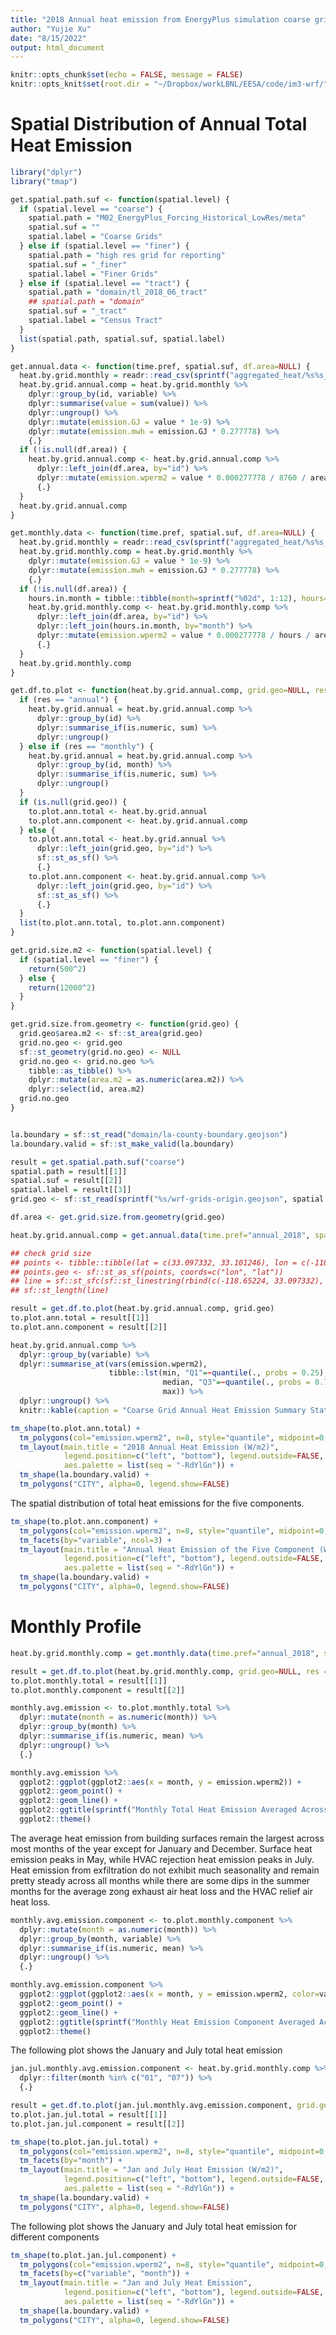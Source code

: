 ```yaml
---
title: "2018 Annual heat emission from EnergyPlus simulation coarse grid"
author: "Yujie Xu"
date: "8/15/2022"
output: html_document
---
```


```r
knitr::opts_chunk$set(echo = FALSE, message = FALSE)
knitr::opts_knit$set(root.dir = "~/Dropbox/workLBNL/EESA/code/im3-wrf/")
```

# Spatial Distribution of Annual Total Heat Emission

```r
library("dplyr")
library("tmap")

get.spatial.path.suf <- function(spatial.level) {
  if (spatial.level == "coarse") {
    spatial.path = "M02_EnergyPlus_Forcing_Historical_LowRes/meta"
    spatial.suf = ""
    spatial.label = "Coarse Grids"
  } else if (spatial.level == "finer") {
    spatial.path = "high res grid for reporting"
    spatial.suf = "_finer"
    spatial.label = "Finer Grids"
  } else if (spatial.level == "tract") {
    spatial.path = "domain/tl_2018_06_tract"
    ## spatial.path = "domain"
    spatial.suf = "_tract"
    spatial.label = "Census Tract"
  }
  list(spatial.path, spatial.suf, spatial.label)
}

get.annual.data <- function(time.pref, spatial.suf, df.area=NULL) {
  heat.by.grid.monthly = readr::read_csv(sprintf("aggregated_heat/%s%s_monthly.csv", time.pref, spatial.suf))
  heat.by.grid.annual.comp = heat.by.grid.monthly %>%
    dplyr::group_by(id, variable) %>%
    dplyr::summarise(value = sum(value)) %>%
    dplyr::ungroup() %>%
    dplyr::mutate(emission.GJ = value * 1e-9) %>%
    dplyr::mutate(emission.mwh = emission.GJ * 0.277778) %>%
    {.}
  if (!is.null(df.area)) {
    heat.by.grid.annual.comp <- heat.by.grid.annual.comp %>%
      dplyr::left_join(df.area, by="id") %>%
      dplyr::mutate(emission.wperm2 = value * 0.000277778 / 8760 / area.m2) %>%
      {.}
  }
  heat.by.grid.annual.comp
}

get.monthly.data <- function(time.pref, spatial.suf, df.area=NULL) {
  heat.by.grid.monthly = readr::read_csv(sprintf("aggregated_heat/%s%s_monthly.csv", time.pref, spatial.suf))
  heat.by.grid.monthly.comp = heat.by.grid.monthly %>%
    dplyr::mutate(emission.GJ = value * 1e-9) %>%
    dplyr::mutate(emission.mwh = emission.GJ * 0.277778) %>%
    {.}
  if (!is.null(df.area)) {
    hours.in.month = tibble::tibble(month=sprintf("%02d", 1:12), hours=c(31, 28, 31, 30, 31, 30, 31, 31, 30, 31, 30, 31) * 24)
    heat.by.grid.monthly.comp <- heat.by.grid.monthly.comp %>%
      dplyr::left_join(df.area, by="id") %>%
      dplyr::left_join(hours.in.month, by="month") %>%
      dplyr::mutate(emission.wperm2 = value * 0.000277778 / hours / area.m2) %>%
      {.}
  }
  heat.by.grid.monthly.comp
}

get.df.to.plot <- function(heat.by.grid.annual.comp, grid.geo=NULL, res="annual") {
  if (res == "annual") {
    heat.by.grid.annual = heat.by.grid.annual.comp %>%
      dplyr::group_by(id) %>%
      dplyr::summarise_if(is.numeric, sum) %>%
      dplyr::ungroup()
  } else if (res == "monthly") {
    heat.by.grid.annual = heat.by.grid.annual.comp %>%
      dplyr::group_by(id, month) %>%
      dplyr::summarise_if(is.numeric, sum) %>%
      dplyr::ungroup()
  }
  if (is.null(grid.geo)) {
    to.plot.ann.total <- heat.by.grid.annual
    to.plot.ann.component <- heat.by.grid.annual.comp
  } else {
    to.plot.ann.total <- heat.by.grid.annual %>%
      dplyr::left_join(grid.geo, by="id") %>%
      sf::st_as_sf() %>%
      {.}
    to.plot.ann.component <- heat.by.grid.annual.comp %>%
      dplyr::left_join(grid.geo, by="id") %>%
      sf::st_as_sf() %>%
      {.}
  }
  list(to.plot.ann.total, to.plot.ann.component)
}

get.grid.size.m2 <- function(spatial.level) {
  if (spatial.level == "finer") {
    return(500^2)
  } else {
    return(12000^2)
  }
}

get.grid.size.from.geometry <- function(grid.geo) {
  grid.geo$area.m2 <- sf::st_area(grid.geo)
  grid.no.geo <- grid.geo
  sf::st_geometry(grid.no.geo) <- NULL
  grid.no.geo <- grid.no.geo %>%
    tibble::as_tibble() %>%
    dplyr::mutate(area.m2 = as.numeric(area.m2)) %>%
    dplyr::select(id, area.m2)
  grid.no.geo
}


la.boundary = sf::st_read("domain/la-county-boundary.geojson")
la.boundary.valid = sf::st_make_valid(la.boundary)
```

```r
result = get.spatial.path.suf("coarse")
spatial.path = result[[1]]
spatial.suf = result[[2]]
spatial.label = result[[3]]
grid.geo <- sf::st_read(sprintf("%s/wrf-grids-origin.geojson", spatial.path))

df.area <- get.grid.size.from.geometry(grid.geo)

heat.by.grid.annual.comp = get.annual.data(time.pref="annual_2018", spatial.suf=spatial.suf, df.area)

## check grid size
## points <- tibble::tibble(lat = c(33.097332, 33.101246), lon = c(-118.65224, -118.65334))
## points.geo <- sf::st_as_sf(points, coords=c("lon", "lat"))
## line = sf::st_sfc(sf::st_linestring(rbind(c(-118.65224, 33.097332), c(-118.65334, 33.101246))), crs=4326)
## sf::st_length(line)

result = get.df.to.plot(heat.by.grid.annual.comp, grid.geo)
to.plot.ann.total = result[[1]]
to.plot.ann.component = result[[2]]

heat.by.grid.annual.comp %>%
  dplyr::group_by(variable) %>%
  dplyr::summarise_at(vars(emission.wperm2),
                      tibble::lst(min, "Q1"=~quantile(., probs = 0.25), mean,
                                  median, "Q3"=~quantile(., probs = 0.75),
                                  max)) %>%
  dplyr::ungroup() %>%
  knitr::kable(caption = "Coarse Grid Annual Heat Emission Summary Statistics (W/m2)", digits = 3)
```

```r
tm_shape(to.plot.ann.total) +
  tm_polygons(col="emission.wperm2", n=8, style="quantile", midpoint=0, palette="seq", border.alpha = 0) +
  tm_layout(main.title = "2018 Annual Heat Emission (W/m2)",
            legend.position=c("left", "bottom"), legend.outside=FALSE,
            aes.palette = list(seq = "-RdYlGn")) +
  tm_shape(la.boundary.valid) +
  tm_polygons("CITY", alpha=0, legend.show=FALSE)
```

The spatial distribution of total heat emissions for the five components.

```r
tm_shape(to.plot.ann.component) +
  tm_polygons(col="emission.wperm2", n=8, style="quantile", midpoint=0, palette="seq", border.alpha = 0) +
  tm_facets(by="variable", ncol=3) +
  tm_layout(main.title = "Annual Heat Emission of the Five Component (W/m2)",
            legend.position=c("left", "bottom"), legend.outside=FALSE,
            aes.palette = list(seq = "-RdYlGn")) +
  tm_shape(la.boundary.valid) +
  tm_polygons("CITY", alpha=0, legend.show=FALSE)
```

# Monthly Profile

```r

heat.by.grid.monthly.comp = get.monthly.data(time.pref="annual_2018", spatial.suf=spatial.suf, df.area)

result = get.df.to.plot(heat.by.grid.monthly.comp, grid.geo=NULL, res = "monthly")
to.plot.monthly.total = result[[1]]
to.plot.monthly.component = result[[2]]

monthly.avg.emission <- to.plot.monthly.total %>%
  dplyr::mutate(month = as.numeric(month)) %>%
  dplyr::group_by(month) %>%
  dplyr::summarise_if(is.numeric, mean) %>%
  dplyr::ungroup() %>%
  {.}

monthly.avg.emission %>%
  ggplot2::ggplot(ggplot2::aes(x = month, y = emission.wperm2)) +
  ggplot2::geom_point() +
  ggplot2::geom_line() +
  ggplot2::ggtitle(sprintf("Monthly Total Heat Emission Averaged Across %s", spatial.label)) +
  ggplot2::theme()
```

The average heat emission from building surfaces remain the largest across most months of the year except for January and December. Surface heat emission peaks in May, while HVAC rejection heat emission peaks in July. Heat emission from exfiltration do not exhibit much seasonality and remain pretty steady across all months while there are some dips in the summer months for the average zong exhaust air heat loss and the HVAC relief air heat loss.

```r
monthly.avg.emission.component <- to.plot.monthly.component %>%
  dplyr::mutate(month = as.numeric(month)) %>%
  dplyr::group_by(month, variable) %>%
  dplyr::summarise_if(is.numeric, mean) %>%
  dplyr::ungroup() %>%
  {.}

monthly.avg.emission.component %>%
  ggplot2::ggplot(ggplot2::aes(x = month, y = emission.wperm2, color=variable)) +
  ggplot2::geom_point() +
  ggplot2::geom_line() +
  ggplot2::ggtitle(sprintf("Monthly Heat Emission Component Averaged Across %s", spatial.label)) +
  ggplot2::theme()
```

The following plot shows the January and July total heat emission
```r
jan.jul.monthly.avg.emission.component <- heat.by.grid.monthly.comp %>%
  dplyr::filter(month %in% c("01", "07")) %>%
  {.}

result = get.df.to.plot(jan.jul.monthly.avg.emission.component, grid.geo=grid.geo, res="monthly")
to.plot.jan.jul.total = result[[1]]
to.plot.jan.jul.component = result[[2]]

tm_shape(to.plot.jan.jul.total) +
  tm_polygons(col="emission.wperm2", n=8, style="quantile", midpoint=0, palette="seq", border.alpha = 0) +
  tm_facets(by="month") +
  tm_layout(main.title = "Jan and July Heat Emission (W/m2)",
            legend.position=c("left", "bottom"), legend.outside=FALSE,
            aes.palette = list(seq = "-RdYlGn")) +
  tm_shape(la.boundary.valid) +
  tm_polygons("CITY", alpha=0, legend.show=FALSE)
```

The following plot shows the January and July total heat emission for different components

```r
tm_shape(to.plot.jan.jul.component) +
  tm_polygons(col="emission.wperm2", n=8, style="quantile", midpoint=0, palette="seq", border.alpha = 0) +
  tm_facets(by=c("variable", "month")) +
  tm_layout(main.title = "Jan and July Heat Emission",
            legend.position=c("left", "bottom"), legend.outside=FALSE,
            aes.palette = list(seq = "-RdYlGn")) +
  tm_shape(la.boundary.valid) +
  tm_polygons("CITY", alpha=0, legend.show=FALSE)
```
